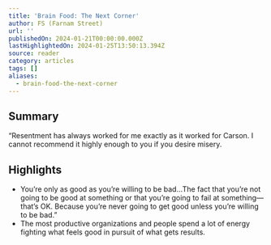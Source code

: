 ```yaml
---
title: 'Brain Food: The Next Corner'
author: FS (Farnam Street)
url: ''
publishedOn: 2024-01-21T00:00:00.000Z
lastHighlightedOn: 2024-01-25T13:50:13.394Z
source: reader
category: articles
tags: []
aliases:
  - brain-food-the-next-corner
---
```

## Summary

“Resentment has always worked for me exactly as it worked for Carson. I cannot recommend it highly enough to you if you desire misery.

## Highlights
- You’re only as good as you’re willing to be bad…The fact that you’re not going to be good at something or that you’re going to fail at something—that’s OK. Because you’re never going to get good unless you’re willing to be bad.”
- The most productive organizations and people spend a lot of energy fighting what feels good in pursuit of what gets results.

